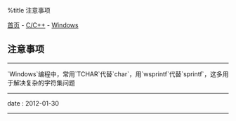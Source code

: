 %title 注意事项

[[../../../index|首页]] - [[../index|C/C++]] - [[index|Windows]]
==注意事项==
----
`Windows`编程中，常用`TCHAR`代替`char`，用`wsprintf`代替`sprintf`，这多用于解决复杂的字符集问题
----
<red>date</red> : 2012-01-30
----
